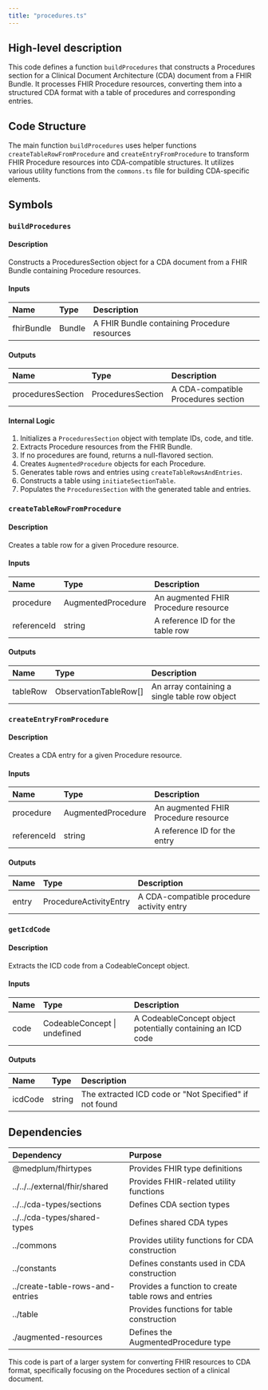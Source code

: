 ```yaml
---
title: "procedures.ts"
---
```


## High-level description
This code defines a function `buildProcedures` that constructs a Procedures section for a Clinical Document Architecture (CDA) document from a FHIR Bundle. It processes FHIR Procedure resources, converting them into a structured CDA format with a table of procedures and corresponding entries.

## Code Structure
The main function `buildProcedures` uses helper functions `createTableRowFromProcedure` and `createEntryFromProcedure` to transform FHIR Procedure resources into CDA-compatible structures. It utilizes various utility functions from the `commons.ts` file for building CDA-specific elements.

## Symbols

### `buildProcedures`
#### Description
Constructs a ProceduresSection object for a CDA document from a FHIR Bundle containing Procedure resources.

#### Inputs
| Name | Type | Description |
|:-----|:-----|:------------|
| fhirBundle | Bundle | A FHIR Bundle containing Procedure resources |

#### Outputs
| Name | Type | Description |
|:-----|:-----|:------------|
| proceduresSection | ProceduresSection | A CDA-compatible Procedures section |

#### Internal Logic
1. Initializes a `ProceduresSection` object with template IDs, code, and title.
2. Extracts Procedure resources from the FHIR Bundle.
3. If no procedures are found, returns a null-flavored section.
4. Creates `AugmentedProcedure` objects for each Procedure.
5. Generates table rows and entries using `createTableRowsAndEntries`.
6. Constructs a table using `initiateSectionTable`.
7. Populates the `ProceduresSection` with the generated table and entries.

### `createTableRowFromProcedure`
#### Description
Creates a table row for a given Procedure resource.

#### Inputs
| Name | Type | Description |
|:-----|:-----|:------------|
| procedure | AugmentedProcedure | An augmented FHIR Procedure resource |
| referenceId | string | A reference ID for the table row |

#### Outputs
| Name | Type | Description |
|:-----|:-----|:------------|
| tableRow | ObservationTableRow[] | An array containing a single table row object |

### `createEntryFromProcedure`
#### Description
Creates a CDA entry for a given Procedure resource.

#### Inputs
| Name | Type | Description |
|:-----|:-----|:------------|
| procedure | AugmentedProcedure | An augmented FHIR Procedure resource |
| referenceId | string | A reference ID for the entry |

#### Outputs
| Name | Type | Description |
|:-----|:-----|:------------|
| entry | ProcedureActivityEntry | A CDA-compatible procedure activity entry |

### `getIcdCode`
#### Description
Extracts the ICD code from a CodeableConcept object.

#### Inputs
| Name | Type | Description |
|:-----|:-----|:------------|
| code | CodeableConcept \| undefined | A CodeableConcept object potentially containing an ICD code |

#### Outputs
| Name | Type | Description |
|:-----|:-----|:------------|
| icdCode | string | The extracted ICD code or "Not Specified" if not found |

## Dependencies
| Dependency | Purpose |
|:-----------|:--------|
| @medplum/fhirtypes | Provides FHIR type definitions |
| ../../../external/fhir/shared | Provides FHIR-related utility functions |
| ../../cda-types/sections | Defines CDA section types |
| ../../cda-types/shared-types | Defines shared CDA types |
| ../commons | Provides utility functions for CDA construction |
| ../constants | Defines constants used in CDA construction |
| ../create-table-rows-and-entries | Provides a function to create table rows and entries |
| ../table | Provides functions for table construction |
| ./augmented-resources | Defines the AugmentedProcedure type |

This code is part of a larger system for converting FHIR resources to CDA format, specifically focusing on the Procedures section of a clinical document.
